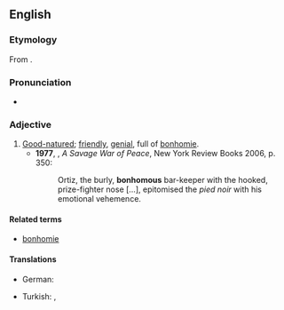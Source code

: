 ==English==

===Etymology===
From {{suffix|bonhomie|ous|alt1=bonhom(ie)}}.

===Pronunciation===
*{{a|UK}} {{IPA|/ˈbɒnəməs/}}

===Adjective===
{{en-adj}}

# [[good-natured|Good-natured]]; [[friendly]], [[genial]], full of [[bonhomie]].
#*'''1977''', {{w|Alistair Horne}}, ''A Savage War of Peace'', New York Review Books 2006, p. 350:
#*:Ortiz, the burly, '''bonhomous''' bar-keeper with the hooked, prize-fighter nose […], epitomised the ''pied noir'' with his emotional vehemence.

====Related terms====
* [[bonhomie]]

====Translations====
{{trans-top}}
* German: {{t-|de|gutmütig}}
{{trans-mid}}
* Turkish: {{t-|tr|iyi huylu}}, {{t+|tr|iyi niyetli}}
{{trans-bottom}}